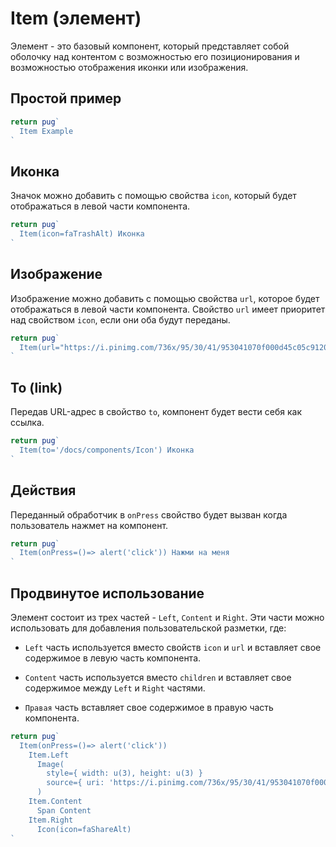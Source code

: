 
# Item (элемент)

Элемент - это базовый компонент, который представляет собой оболочку над контентом с возможностью его позиционирования и возможностью отображения иконки или изображения.

## Простой пример

```jsx example
return pug`
  Item Example
`
```

## Иконка

Значок можно добавить с помощью свойства `icon`, который будет отображаться в левой части компонента.

```jsx example
return pug`
  Item(icon=faTrashAlt) Иконка
`
```

## Изображение

Изображение можно добавить с помощью свойства `url`, которое будет отображаться в левой части компонента. Свойство `url` имеет приоритет над свойством `icon`, если они оба будут переданы.

```jsx example
return pug`
  Item(url="https://i.pinimg.com/736x/95/30/41/953041070f000d45c05c912005f63724.jpg") Изображение
`
```

## To (link)

Передав URL-адрес в свойство `to`, компонент будет вести себя как ссылка.

```jsx example
return pug`
  Item(to='/docs/components/Icon') Иконка
`
```

## Действия

Переданный обработчик в `onPress` свойство будет вызван когда пользователь нажмет на компонент.

```jsx example
return pug`
  Item(onPress=()=> alert('click')) Нажми на меня
`
```

## Продвинутое использование

Элемент состоит из трех частей - `Left`, `Content` и `Right`. Эти части можно использовать для добавления пользовательской разметки, где:

- `Left` часть используется вместо свойств `icon` и `url` и вставляет свое содержимое в левую часть компонента.

- `Content` часть используется вместо `children` и вставляет свое содержимое между `Left` и `Right` частями.

- `Правая` часть вставляет свое содержимое в правую часть компонента.

```jsx example
return pug`
  Item(onPress=()=> alert('click'))
    Item.Left
      Image(
        style={ width: u(3), height: u(3) }
        source={ uri: 'https://i.pinimg.com/736x/95/30/41/953041070f000d45c05c912005f63724.jpg' }
      )
    Item.Content
      Span Content
    Item.Right
      Icon(icon=faShareAlt)
`
```
